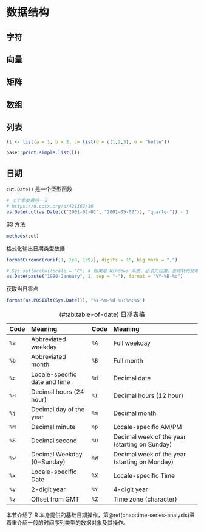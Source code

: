 # 数据结构 {#chap:data-structure}


## 字符 {#sec:character}

## 向量 {#sec:vector}

## 矩阵 {#sec:matrix}

## 数组 {#sec:array}


## 列表 {#sec:list}


```r
ll <- list(a = 1, b = 2, c= list(d = c(1,2,3), e = "hello"))

base::print.simple.list(ll)
```

## 日期 {#sec:date}

`cut.Date()` 是一个泛型函数

```r
# 上个季度最后一天
# https://d.cosx.org/d/421162/16
as.Date(cut(as.Date(c("2001-02-01", "2001-05-02")), "quarter")) - 1
```

S3 方法

```r
methods(cut)
```

格式化输出日期类型数据

```r
formatC(round(runif(1, 1e8, 1e9)), digits = 10, big.mark = ",")
```

```r
# Sys.setlocale(locale = "C") # 如果是 Windows 系统，必须先设置，否则转化结果是 NA
as.Date(paste("1990-January", 1, sep = "-"), format = "%Y-%B-%d")
```

获取当日零点

```r
format(as.POSIXlt(Sys.Date()), "%Y-%m-%d %H:%M:%S")
```


Table: (\#tab:table-of-date) 日期表格

| Code | Meaning                       | Code | Meaning                                       |
| ---- | :---------------------------- | ---- | :-------------------------------------------- |
| `%a` | Abbreviated weekday           | `%A` | Full weekday                                  |
| `%b` | Abbreviated month             | `%B` | Full month                                    |
| `%c` | Locale-specific date and time | `%d` | Decimal date                                  |
| `%H` | Decimal hours (24 hour)       | `%I` | Decimal hours (12 hour)                       |
| `%j` | Decimal day of the year       | `%m` | Decimal month                                 |
| `%M` | Decimal minute                | `%p` | Locale-specific AM/PM                         |
| `%S` | Decimal second                | `%U` | Decimal week of the year (starting on Sunday) |
| `%w` | Decimal Weekday (0=Sunday)    | `%W` | Decimal week of the year (starting on Monday) |
| `%x` | Locale-specific Date          | `%X` | Locale-specific Time                          |
| `%y` | 2-digit year                  | `%Y` | 4-digit year                                  |
| `%z` | Offset from GMT               | `%Z` | Time zone (character)                         |


本节介绍了 R 本身提供的基础日期操作，第\@ref(chap:time-series-analysis)章着重介绍一般的时间序列类型的数据对象及其操作。
